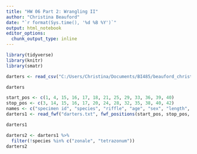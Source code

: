 ```yaml
---
title: "HW 06 Part 2: Wrangling II"
author: "Christina Beauford"
date: "`r format(Sys.time(), '%d %B %Y')`"
output: html_notebook
editor_options: 
  chunk_output_type: inline
---
```


```r
library(tidyverse)
library(knitr)
library(smatr)
```

```r
darters <- read_csv("C:/Users/Christina/Documents/BI485/beauford_christina/hw06/darters.txt")
```

```r
darters
```
```r
start_pos <- c(1, 4, 15, 16, 17, 18, 21, 25, 29, 33, 36, 39, 40)
stop_pos <- c(3, 14, 15, 16, 17, 20, 24, 28, 32, 35, 38, 40, 42)
names <- c("specimen id", "species", "riffle", "age", "sex", "length", "depth", "velocity", "temperature", "majsub", "minsub", "majtype", "mintype")
darters1 <- read_fwf("darters.txt", fwf_positions(start_pos, stop_pos, col_names = names), skip = 15)
```

```r
darters1
```

```r
darters2 <- darters1 %>%
  filter(!species %in% c("zonale", "tetrazonum"))
darters2
```

```r

```

